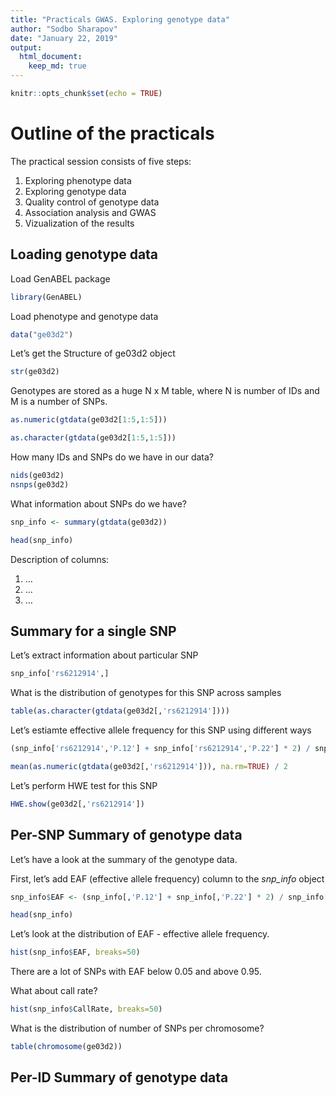 ```yaml
---
title: "Practicals GWAS. Exploring genotype data"
author: "Sodbo Sharapov"
date: "January 22, 2019"
output:
  html_document: 
    keep_md: true
---
```


```r
knitr::opts_chunk$set(echo = TRUE)
```

# Outline of the practicals

The practical session consists of five steps:

 1. Exploring phenotype data
 2. Exploring genotype data
 3. Quality control of genotype data
 4. Association analysis and GWAS
 5. Vizualization of the results

## Loading genotype data

Load GenABEL package
 
```r
library(GenABEL)
```

Load phenotype and genotype data

```r

data("ge03d2")


```

Let's get the Structure of ge03d2 object

```r
str(ge03d2)
```

Genotypes are stored as a huge N x M table, where N is number of IDs and M is a number of SNPs.

```r

as.numeric(gtdata(ge03d2[1:5,1:5]))

as.character(gtdata(ge03d2[1:5,1:5]))
```

How many IDs and SNPs do we have in our data?

```r
nids(ge03d2)
nsnps(ge03d2)
```

What information about SNPs do we have?

```r
snp_info <- summary(gtdata(ge03d2))

head(snp_info)
```

Description of columns:
  
  1. ...
  2. ...
  3. ...

## Summary for a single SNP

Let's extract information about particular SNP

```r

snp_info['rs6212914',]
```

What is the distribution of genotypes for this SNP across samples

```r

table(as.character(gtdata(ge03d2[,'rs6212914'])))

```

Let's estiamte effective allele frequency for this SNP using different ways

```r

(snp_info['rs6212914','P.12'] + snp_info['rs6212914','P.22'] * 2) / snp_info['rs6212914','NoMeasured'] / 2

mean(as.numeric(gtdata(ge03d2[,'rs6212914'])), na.rm=TRUE) / 2

```
Let's perform HWE test for this SNP

```r
HWE.show(ge03d2[,'rs6212914'])
```

## Per-SNP Summary of genotype data

Let's have a look at the summary of the genotype data.

First, let's add EAF (effective allele frequency) column to the *snp_info* object

```r

snp_info$EAF <- (snp_info[,'P.12'] + snp_info[,'P.22'] * 2) / snp_info[,'NoMeasured'] / 2

head(snp_info)

```

Let's look at the distribution of EAF - effective allele frequency.

```r
hist(snp_info$EAF, breaks=50)
```

There are a lot of SNPs with EAF below 0.05 and above 0.95.

What about call rate?

```r
hist(snp_info$CallRate, breaks=50)
```

What is the distribution of number of SNPs per chromosome?
```r

table(chromosome(ge03d2))
```

## Per-ID Summary of genotype data

